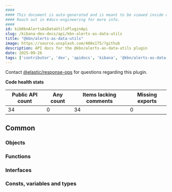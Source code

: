 ```yaml
---
####
#### This document is auto-generated and is meant to be viewed inside our experimental, new docs system.
#### Reach out in #docs-engineering for more info.
####
id: kibKbnAlertsAsDataUtilsPluginApi
slug: /kibana-dev-docs/api/kbn-alerts-as-data-utils
title: "@kbn/alerts-as-data-utils"
image: https://source.unsplash.com/400x175/?github
description: API docs for the @kbn/alerts-as-data-utils plugin
date: 2025-09-26
tags: ['contributor', 'dev', 'apidocs', 'kibana', '@kbn/alerts-as-data-utils']
---
```




Contact [@elastic/response-ops](https://github.com/orgs/elastic/teams/response-ops) for questions regarding this plugin.

**Code health stats**

| Public API count  | Any count | Items lacking comments | Missing exports |
|-------------------|-----------|------------------------|-----------------|
| 34 | 0 | 34 | 0 |

## Common

### Objects
<DocDefinitionList data={kbnAlertsAsDataUtilsObj.common.objects}/>

### Functions
<DocDefinitionList data={kbnAlertsAsDataUtilsObj.common.functions}/>

### Interfaces
<DocDefinitionList data={kbnAlertsAsDataUtilsObj.common.interfaces}/>

### Consts, variables and types
<DocDefinitionList data={kbnAlertsAsDataUtilsObj.common.misc}/>

